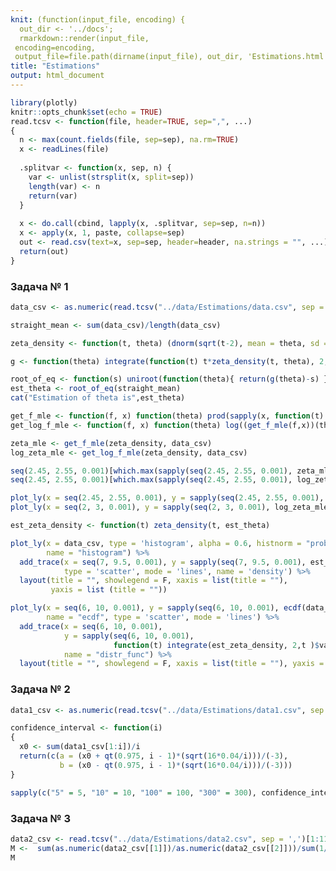```yaml
---
knit: (function(input_file, encoding) {
  out_dir <- '../docs';
  rmarkdown::render(input_file,
 encoding=encoding,
 output_file=file.path(dirname(input_file), out_dir, 'Estimations.html'))})
title: "Estimations"
output: html_document
---
```


```r
library(plotly)
knitr::opts_chunk$set(echo = TRUE)
read.tcsv <- function(file, header=TRUE, sep=",", ...) 
{
  n <- max(count.fields(file, sep=sep), na.rm=TRUE)
  x <- readLines(file)
  
  .splitvar <- function(x, sep, n) {
    var <- unlist(strsplit(x, split=sep))
    length(var) <- n
    return(var)
  }
  
  x <- do.call(cbind, lapply(x, .splitvar, sep=sep, n=n))
  x <- apply(x, 1, paste, collapse=sep)
  out <- read.csv(text=x, sep=sep, header=header, na.strings = "", ...)
  return(out)
}
```

### Задача № 1

```r
data_csv <- as.numeric(read.tcsv("../data/Estimations/data.csv", sep = ',')[1:336,10])
```

```r
straight_mean <- sum(data_csv)/length(data_csv)
```


```r
zeta_density <- function(t, theta) (dnorm(sqrt(t-2), mean = theta, sd = 0.1)+dnorm(-sqrt(t-2), mean = theta, sd = 0.1))/(2*sqrt(t-2))

g <- function(theta) integrate(function(t) t*zeta_density(t, theta), 2, Inf)$value

root_of_eq <- function(s) uniroot(function(theta){ return(g(theta)-s) }, c(0,5))$root
est_theta <- root_of_eq(straight_mean)
cat("Estimation of theta is",est_theta)
```

```r
get_f_mle <- function(f, x) function(theta) prod(sapply(x, function(t) f(t,theta)))
get_log_f_mle <- function(f, x) function(theta) log((get_f_mle(f,x))(theta))

zeta_mle <- get_f_mle(zeta_density, data_csv)
log_zeta_mle <- get_log_f_mle(zeta_density, data_csv)

seq(2.45, 2.55, 0.001)[which.max(sapply(seq(2.45, 2.55, 0.001), zeta_mle))]
seq(2.45, 2.55, 0.001)[which.max(sapply(seq(2.45, 2.55, 0.001), log_zeta_mle))]
```

```r
plot_ly(x = seq(2.45, 2.55, 0.001), y = sapply(seq(2.45, 2.55, 0.001), zeta_mle), type = 'scatter', mode = 'lines')
plot_ly(x = seq(2, 3, 0.001), y = sapply(seq(2, 3, 0.001), log_zeta_mle), type = 'scatter', mode = 'lines')
```

```r
est_zeta_density <- function(t) zeta_density(t, est_theta)

plot_ly(x = data_csv, type = 'histogram', alpha = 0.6, histnorm = "probability",
        name = "histogram") %>%
  add_trace(x = seq(7, 9.5, 0.001), y = sapply(seq(7, 9.5, 0.001), est_zeta_density),
            type = 'scatter', mode = 'lines', name = 'density') %>%
  layout(title = "", showlegend = F, xaxis = list(title = ""),
         yaxis = list (title = ""))
```

```r
plot_ly(x = seq(6, 10, 0.001), y = sapply(seq(6, 10, 0.001), ecdf(data_csv)),
        name = "ecdf", type = 'scatter', mode = 'lines') %>%
  add_trace(x = seq(6, 10, 0.001), 
            y = sapply(seq(6, 10, 0.001),
                       function(t) integrate(est_zeta_density, 2,t )$value),
            name = "distr_func") %>% 
  layout(title = "", showlegend = F, xaxis = list(title = ""), yaxis = list (title = ""))
```

### Задача № 2

```r
data1_csv <- as.numeric(read.tcsv("../data/Estimations/data1.csv", sep = ',')[1:351,5])
```

```r
confidence_interval <- function(i)
{
  x0 <- sum(data1_csv[1:i])/i
  return(c(a = (x0 + qt(0.975, i - 1)*(sqrt(16*0.04/i)))/(-3),
           b = (x0 - qt(0.975, i - 1)*(sqrt(16*0.04/i)))/(-3)))
}

sapply(c("5" = 5, "10" = 10, "100" = 100, "300" = 300), confidence_interval)

```

### Задача № 3

```r
data2_csv <- read.tcsv("../data/Estimations/data2.csv", sep = ',')[1:115,9:10]
M <-  sum(as.numeric(data2_csv[[1]])/as.numeric(data2_csv[[2]]))/sum(1/as.numeric(data2_csv[[2]]))
M
```


